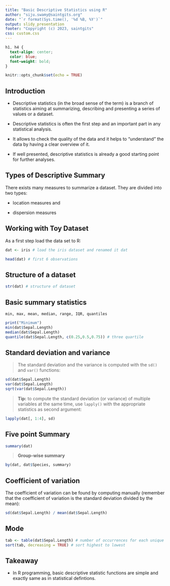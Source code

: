 ---
title: "Basic Descriptive Statistics using R"
author: "siju.swamy@saintgits.org"
date: "`r format(Sys.time(), '%d %B, %Y')`"
output: slidy_presentation
footer: "Copyright (c) 2023, saintgits"
css: custom.css
---
```{css, echo=FALSE}
h1, h4 {
  text-align: center;
  color: blue;
  font-weight: bold;
}

```
```{r setup, include=FALSE}
knitr::opts_chunk$set(echo = TRUE)
```


## Introduction

- Descriptive statistics (in the broad sense of the term) is a branch of statistics aiming at summarizing, describing and presenting a series of values or a dataset.

- Descriptive statistics is often the first step and an important part in any statistical analysis.

- It allows to check the quality of the data and it helps to “understand” the data by having a clear overview of it.

- If well presented, descriptive statistics is already a good starting point for further analyses.

## Types of Descriptive Summary

There exists many measures to summarize a dataset. They are divided into two types:

- location measures and

- dispersion measures

## Working with Toy Dataset


As a first step load the data set to R:

```{r}
dat <- iris # load the iris dataset and renamed it dat
```

```{r}
head(dat) # first 6 observations
```

## Structure of a dataset

```{r}
str(dat) # structure of dataset

```


## Basic summary statistics

```
min, max, mean, median, range, IQR, quantiles

```

```{r}
print("Minimum")
min(dat$Sepal.Length)
median(dat$Sepal.Length)
quantile(dat$Sepal.Length, c(0.25,0.5,0.75)) # three quartile
```


## Standard deviation and variance

> The standard deviation and the variance is computed with the `sd()` and `var()` functions:

```{r}
sd(dat$Sepal.Length)
var(dat$Sepal.Length)
sqrt(var(dat$Sepal.Length))
```

>**Tip:** to compute the standard deviation (or variance) of multiple variables at the same time, use `lapply()` with the appropriate statistics as second argument:

```{r}
lapply(dat[, 1:4], sd)
```

## Five point Summary

```{r}
summary(dat)
```

>**Group-wise summary**

```{r}
by(dat, dat$Species, summary)

```

## Coefficient of variation

The coefficient of variation can be found by computing manually (remember that the coefficient of variation is the standard deviation divided by the mean):

```{r}
sd(dat$Sepal.Length) / mean(dat$Sepal.Length)
```
## Mode

```{r}
tab <- table(dat$Sepal.Length) # number of occurrences for each unique value
sort(tab, decreasing = TRUE) # sort highest to lowest
```

## Takeaway

- In R programming, basic descriptive statistic functions are simple and exactly same as in statistical defintions.
